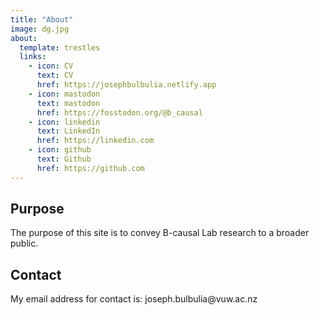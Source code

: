 ```yaml
---
title: "About"
image: dg.jpg
about:
  template: trestles
  links:
    - icon: CV
      text: CV
      href: https://josephbulbulia.netlify.app
    - icon: mastodon
      text: mastodon
      href: https://fosstodon.org/@b_causal
    - icon: linkedin
      text: LinkedIn
      href: https://linkedin.com
    - icon: github
      text: Github
      href: https://github.com
---
```



## Purpose

The purpose of this site is to convey B-causal Lab research to a broader public. 

## Contact 

My email address for contact is: joseph.bulbulia@vuw.ac.nz
